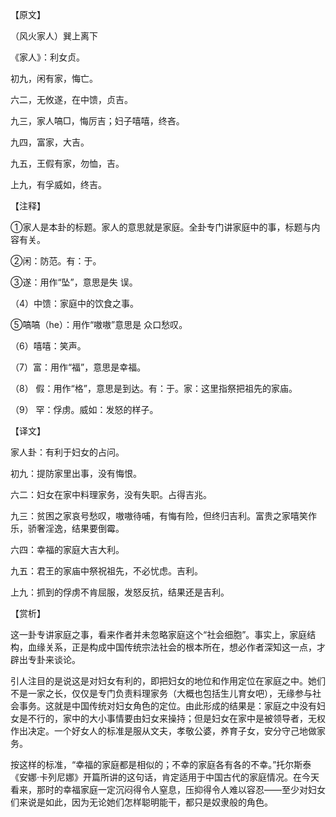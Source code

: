 

【原文】

（风火家人）巽上离下

《家人》：利女贞。

初九，闲有家，悔亡。

六二，无攸遂，在中馈，贞吉。

九三，家人嗃□，悔厉吉；妇子嘻嘻，终吝。

九四，富家，大吉。

九五，王假有家，勿恤，吉。

上九，有孚威如，终吉。

【注释】

①家人是本卦的标题。家人的意思就是家庭。全卦专门讲家庭中的事，标题与内容有关。

②闲：防范。有：于。

③遂：用作“坠”，意思是失 误。

（4）中馈：家庭中的饮食之事。

⑤嗃嗃（he）：用作“嗷嗷”意思是 众口愁叹。

（6）嘻嘻：笑声。

（7）富：用作“福”，意思是幸福。

（8） 假：用作“格”，意思是到达。有：于。家：这里指祭把祖先的家庙。

（9） 罕：俘虏。威如：发怒的样子。

【译文】

家人卦：有利于妇女的占问。

初九：提防家里出事，没有悔恨。

六二：妇女在家中料理家务，没有失职。占得吉兆。

九三：贫困之家哀号愁叹，嗷嗷待哺，有悔有险，但终归吉利。富贵之家嘻笑作乐，骄奢淫逸，结果要倒霉。

六四：幸福的家庭大吉大利。

九五：君王的家庙中祭祝祖先，不必忧虑。吉利。

上九：抓到的俘虏不肯屈服，发怒反抗，结果还是吉利。

【赏析】

这一卦专讲家庭之事，看来作者并未忽略家庭这个“社会细胞”。事实上，家庭结构，血缘关系，正是构成中国传统宗法社会的根本所在，想必作者深知这一点，才辟出专卦来谈论。

引人注目的是说这是对妇女有利的，即把妇女的地位和作用定位在家庭之中。她们不是一家之长，仅仅是专门负责料理家务（大概也包括生儿育女吧），无缘参与社会事务。这就是中国传统对妇女角色的定位。由此形成的结果是：家庭之中没有妇女是不行的，家中的大小事情要由妇女来操持；但是妇女在家中是被领导者，无权作出决定。一个好女人的标准是服从文夫，孝敬公婆，养育子女，安分守己地做家务。

按这样的标准，“幸福的家庭都是相似的；不幸的家庭各有各的不幸。”托尔斯泰《安娜·卡列尼娜》开篇所讲的这句话，肯定适用于中国古代的家庭情况。在今天看来，那时的幸福家庭一定沉闷得令人窒息，压抑得令人难以容忍——至少对妇女们来说是如此，因为无论她们怎样聪明能干，都只是奴隶般的角色。


